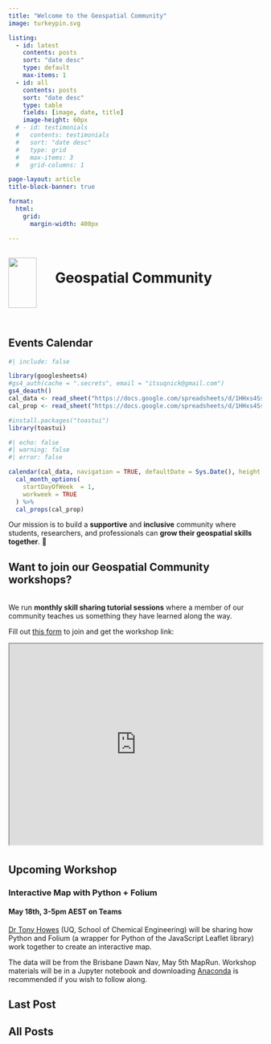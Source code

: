 ```yaml
---
title: "Welcome to the Geospatial Community"
image: turkeypin.svg

listing:
  - id: latest
    contents: posts
    sort: "date desc"
    type: default
    max-items: 1
  - id: all
    contents: posts
    sort: "date desc"
    type: table 
    fields: [image, date, title]
    image-height: 60px
  # - id: testimonials
  #   contents: testimonials
  #   sort: "date desc"
  #   type: grid
  #   max-items: 3
  #   grid-columns: 1

page-layout: article
title-block-banner: true

format:
  html:
    grid: 
      margin-width: 400px

---
```


```{=html}
<style>
#title-block-header{
  display: none;
}
#all-posts h2 {
  margin-top: 0px;
}
div.quarto-post {
  margin-bottom: 0px;
}
.tui-view-7 {
height: 100% !important;
}
.tui-full-calendar-month {
    height: 75%;
    min-height: 500px;
}
.tui-full-calendar-popup-detail .tui-full-calendar-popup-container {
    width: 330px;
}
.card-img{
  width: 100px;
}
img {
    width: 100px;
    height: 100% !important;
    max-height: 100px !important;
}

.column-margin.column-container>*:not(.collapse) {
    padding-top: 14em;
}

@media (max-width: 767.98px){
  #events-calendar{
    display: none;
  }
}
</style>

<!-- html code containing the turkey pin and page title -->

<div style="padding-bottom: 2em;">
  <div style="display: inline-block;width: 89px;">
    <img src="turkeypin.svg" style="width: 4em; vertical-align: -50px;" class="GeoCommunity Turkey Pin Logo">
  </div>

  <div style="display: inline-block;width: 70%;">
    <h1 class="title">Geospatial Community</h1>
  </div>
</div>
```

::: column-margin
## Events Calendar
```r
#| include: false

library(googlesheets4)
#gs4_auth(cache = ".secrets", email = "itsuqnick@gmail.com")
gs4_deauth()
cal_data <- read_sheet("https://docs.google.com/spreadsheets/d/1HHxs4SsFO1ImH5XbMgTwK2QrheN8d8N3_9P5L0QiPUg/edit#gid=308321545", sheet = "confirmed")
cal_prop <- read_sheet("https://docs.google.com/spreadsheets/d/1HHxs4SsFO1ImH5XbMgTwK2QrheN8d8N3_9P5L0QiPUg/edit#gid=308321545", sheet = "cal_properties")

#install.packages("toastui")
library(toastui)
```

```r
#| echo: false
#| warning: false
#| error: false

calendar(cal_data, navigation = TRUE, defaultDate = Sys.Date(), height = "600") %>% 
  cal_month_options(
    startDayOfWeek  = 1, 
    workweek = TRUE
  ) %>% 
  cal_props(cal_prop)
```
:::

Our mission is to build a **supportive** and **inclusive** community where students, researchers, and professionals can **grow their geospatial skills together**. 🌱


::: {.callout-note icon="false" collapse="true"}
# Want to **join** our Geospatial Community workshops?

<br> We run **monthly skill sharing tutorial sessions** where a member of our community teaches us something they have learned along the way.

Fill out [this form](https://docs.google.com/forms/d/e/1FAIpQLSeXfv6EPzm6ur5e9IrDPK07e5N1y2xxYNQlBe_xutTDu-ajBw/viewform) to join and get the workshop link:

```{=html}
<iframe width="100%" height="400px" src="https://docs.google.com/forms/d/e/1FAIpQLSeXfv6EPzm6ur5e9IrDPK07e5N1y2xxYNQlBe_xutTDu-ajBw/viewform" title="R for mapping and more"></iframe>
```
:::

## Upcoming Workshop {style="padding-top: 5px;"}

### Interactive Map with Python + Folium

#### May 18th, 3-5pm AEST on Teams

[Dr Tony Howes](https://chemeng.uq.edu.au/profile/2223/tony-howes) (UQ, School of Chemical Engineering) will be sharing how Python and Folium (a wrapper for Python of the JavaScript Leaflet library) work together to create an interactive map.

The  data will be from the Brisbane Dawn Nav, May 5th MapRun. Workshop materials will be in a Jupyter notebook and downloading [Anaconda](https://www.anaconda.com/) is recommended if you wish to follow along.


## Last Post

::: {#latest}

:::

## All Posts

::: {#all}
:::
